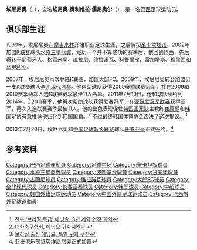 {{noteTA
|G1=Football
|G2=南美球會
}}

{{Infobox football biography
| name          = 埃尼尼奥（埃尼奥）<br>Eninho (Enio)
| fullname            = Ênio Oliveira Júnior
| image               = 
| caption             = 
| birth_date         = {{Birth date and age|1981|5|16}}
| birth_place         = 巴西[[阿拉戈斯州|阿拉戈斯州]][[穆里西|穆里西]]
| height              = {{height|m=1.75|precision=0}}
| currentclub         = 
| clubnumber          = 
| position            = [[中场|中场]]
| youthyears1 = 
| youthclubs1 = 
| years1 = 1999–2000 
| years2 = 2001 
| years3 = 2002 
| years4 = 2003 
| years5 = 2004 
| years6 = 2005 
| years7 = 2005–2006 
| years8 = 2006 
| years9 = 2006 
| years10 = 2006 
| years11 = 2006 
| years12 = 2007 
| years13 = 2007 
| years14 = 2007–2008 
| years15 = 2009–2013
| years16 = 2013–2014
| years17 = 2015
| clubs1 = [[Mogi_Mirim_Esporte_Clube|摩吉米林]] 
| clubs2 = [[聖卡坦奴體育會|圣卡埃塔诺]] 
| clubs3 = [[Mogi_Mirim_Esporte_Clube|摩吉米林]] 
| clubs4 = [[水原三星蓝翼|水原三星蓝翼]] 
| clubs5 = [[葡萄牙人竞技俱乐部|葡萄牙人]] 
| clubs6 = [[甘美奧阿雷格里港足球會|格雷米奥]] 
| clubs7 = [[瓜拉尼足球俱乐部|瓜拉尼]] 
| clubs8 = [[维拉诺瓦足球俱乐部|维拉诺瓦]] 
| clubs9 = [[Associação_Atlética_Coruripe|科鲁里皮]] 
| clubs10 = [[巴西雷加塔斯俱乐部|雷加塔斯]] 
| clubs11 = [[Murici_Futebol_Clube|穆里西]] 
| clubs12 = [[Marília_Atlético_Clube|马里利亚]] 
| clubs13 = [[Associação_Atlética_Coruripe|科鲁里皮]] 
| clubs14 = [[大邱足球俱乐部|大邱FC]] 
| clubs15 = [[全北现代汽车足球俱乐部|全北现代汽车]]
| clubs16 = [[长春亚泰足球俱乐部|长春亚泰]]
| clubs17 = [[全北现代汽车足球俱乐部|全北现代汽车]]
| caps1 = 
| caps2 = 
| caps3 = 
| caps4 = 21   
| caps5 = 
| caps6 = 
| caps7 = 
| caps8 = 
| caps9 = ?   
| caps10 = 13   
| caps11 = 
| caps12 = 
| caps13 = 8   
| caps14 = 39  
| caps15 = 122  
| caps16 = 38
| caps17 = 17
| goals1 = 
| goals2 = 
| goals3 = 
| goals4 = 2  
| goals5 = 
| goals6 = 
| goals7 = 
| goals8 = 
| goals9 = 7  
| goals10 = 9  
| goals11 = 
| goals12 = 
| goals13 = 4  
| goals14 = 11  
| goals15 = 46
| goals16 = 11
| goals17 = 1
| nationalyears1 = 
| nationalteam1 = 
| nationalcaps1 = 
| nationalgoals1 = 
| pcupdate            = 2013年11月4日
| ntupdate            =
}}
'''埃尼尼奥'''（'''{{lang|pt|Eninho}}'''，{{bd|1981年|5月16日|catidx=Eninho}}），全名'''埃尼奥·奥利维拉·儒尼奥尔'''（'''{{lang|pt|Ênio Oliveira Júnior}}'''），是一名[[巴西|巴西]]足球运动员。

==俱乐部生涯==
1999年，埃尼尼奥在[[Mogi_Mirim_Esporte_Clube|摩吉米林]]开始职业足球生涯，之后转投[[聖卡坦奴體育會|圣卡埃塔诺]]。2002年加盟[[K联赛|K联赛]]球队[[水原三星蓝翼|水原三星蓝翼]]，经历一个并不算成功的赛季后，他回到巴西，先后辗转于[[葡萄牙人竞技俱乐部|葡萄牙人]]、[[甘美奧阿雷格里港足球會|格雷米奥]]、[[瓜拉尼足球俱乐部|瓜拉尼]]、[[维拉诺瓦足球俱乐部|维拉诺瓦]]、[[Associação_Atlética_Coruripe|科鲁里皮]]、[[巴西雷加塔斯俱乐部|雷加塔斯]]、[[Murici_Futebol_Clube|穆里西]]和[[Marília_Atlético_Clube|马里利亚]]。 

2007年，埃尼尼奥再次登陆K联赛，加盟[[大邱足球俱乐部|大邱FC]]。2009年，埃尼尼奥转会加盟另一支K联赛球队[[全北现代汽车足球俱乐部|全北现代汽车]]。他帮助球队获得2009赛季联赛冠军，并在2009和2010赛季两次入选K联赛赛季最佳11人名单。2011年7月19日，他和球队续约到2014年。<ref>[http://sports.media.daum.net/soccer/news/k_league/breaking/view.html?cateid=1171&newsid=20110719130503754&p=ilgansports 전북 ‘브라질 특급’ 에닝요, 3년 계약 연장 합의]{{Dead link}}{{ko icon}}</ref> 2011赛季，他再次帮助球队获得联赛冠军，在[[亚足联冠军联赛|亚足联冠军联赛]]获得亚军，再次入选联赛赛季最佳11人。他的出色表现促使[[韩国国家足球队|韩国国家队]]主教练[[崔康熙|崔康熙]]和[[韩国足协|韩国足协]]有意推荐他归化到韩国国籍。<ref>[http://news.naver.com/main/read.nhn?mode=LSD&mid=sec&sid1=001&oid=073&aid=0002133031 대한축구협회, 에닝요 귀화시킨다] {{Wayback|url=http://news.naver.com/main/read.nhn?mode=LSD&mid=sec&sid1=001&oid=073&aid=0002133031 |date=20190817180735 }}{{ko icon}}</ref> 不过最终韩国体育协会否决了这次提议。<ref>[http://news.naver.com/main/read.nhn?mode=LSD&mid=sec&sid1=107&oid=001&aid=0005622425 브라질 출신 에닝요, 특별 귀화 무산]{{ko icon}}</ref>

2013年7月20日，埃尼尼奥和[[中国足球超级联赛|中国足球超级联赛]]球队[[长春亚泰足球俱乐部|长春亚泰]]正式签约。<ref>[http://news.163.com/13/0721/00/9491QFNA00014Q4P.html 亚泰俱乐部证实埃尼尼奥正式加盟]{{Dead link|date=2019年12月 |bot=InternetArchiveBot |fix-attempted=yes }}</ref>

==参考资料==
{{reflist}}

{{2013年中超分类名单长春}}
{{2014年中超分类名单长春}}

{{DEFAULTSORT:Eninho}}
[[Category:巴西足球運動員|Category:巴西足球運動員]]
[[Category:足球中场|Category:足球中场]]
[[Category:聖卡坦奴球員|Category:聖卡坦奴球員]]
[[Category:水原三星蓝翼球员|Category:水原三星蓝翼球员]]
[[Category:波圖基沙球員|Category:波圖基沙球員]]
[[Category:甘美奧球員|Category:甘美奧球員]]
[[Category:古蘭尼球員|Category:古蘭尼球員]]
[[Category:維拉諾瓦球員|Category:維拉諾瓦球員]]
[[Category:大邱FC球员|Category:大邱FC球员]]
[[Category:全北现代球员|Category:全北现代球员]]
[[Category:长春亚泰球员|Category:长春亚泰球员]]
[[Category:韩职球员|Category:韩职球员]]
[[Category:中超球员|Category:中超球员]]
[[Category:韩国外籍足球运动员|Category:韩国外籍足球运动员]]
[[Category:中国外籍足球运动员|Category:中国外籍足球运动员]]
[[Category:巴西旅外足球運動員|Category:巴西旅外足球運動員]]